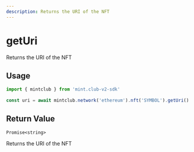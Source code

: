 ```yaml
---
description: Returns the URI of the NFT
---
```


# getUri 

Returns the URI of the NFT

## Usage

```ts twoslash [example.ts]
import { mintclub } from 'mint.club-v2-sdk'
 
const uri = await mintclub.network('ethereum').nft('SYMBOL').getUri()
```

## Return Value

`Promise<string>`

Returns the URI of the NFT